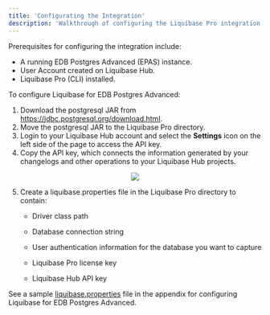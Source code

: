 ```yaml
---
title: 'Configurating the Integration'
description: 'Walkthrough of configuring the Liquibase Pro integration'
---
```

Prerequisites for configuring the integration include:

- A running EDB Postgres Advanced (EPAS) instance.
- User Account created on Liquibase Hub.
- Liquibase Pro (CLI) installed.

To configure Liquibase for EDB Postgres Advanced:

1. Download the postgresql JAR from https://jdbc.postgresql.org/download.html.
2. Move the postgresql JAR to the Liquibase Pro directory.
3. Login to your Liquibase Hub account and select the **Settings** icon on the left side of the page to access the API key.
4. Copy the API key, which connects the information generated by your changelogs and other operations to your Liquibase Hub projects.

<p align="center">
  <img  src="Images/ConfigurationPrerequisites1.png">
</p>


5. Create a liquibase.properties file in the Liquibase Pro directory to contain:

   - Driver class path

   - Database connection string

   - User authentication information for the database you want to capture

   - Liquibase Pro license key

   - Liquibase Hub API key

See a sample [liquibase.properties](07-Appendix.mdx) file in the appendix for configuring Liquibase for EDB Postgres Advanced.